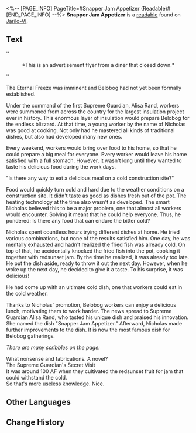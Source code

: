 <%-- [PAGE_INFO]
PageTitle=#Snapper Jam Appetizer (Readable)#
[END_PAGE_INFO] --%>
{{Readable Infobox
|id           = 025
|partIds      = 190133
|title        = Snapper Jam Appetizer
|image        = Item Jarilo-VI Readable 2.png
|world        = Jarilo-VI
|parts        = 1
|author       = <!--to be added-->
|description  = A story about food from a restaurant flier. Possibly some sort of performance art.
|part1        = Snapper Jam Appetizer
|source1      = {{cx|Source missing}}
|characters   = 
|factions     = 
}}
'''Snapper Jam Appetizer''' is a [[readable]] found on [[Jarilo-VI]].
<!--
==Location==
{{Map Embed|<map name>|<marker id>}}
-->
==Text==
''<div align="center">*This is an advertisement flyer from a diner that closed down.*</div>''

{{Size|+18|<div align="center">The Legend of ''Snapper Jam Appetizer''</div>}}

The Eternal Freeze was imminent and Belobog had not yet been formally established.

Under the command of the first Supreme Guardian, Alisa Rand, workers were summoned from across the country for the largest insulation project ever in history. This enormous layer of insulation would prepare Belobog for the endless blizzard. At that time, a young worker by the name of Nicholas was good at cooking. Not only had he mastered all kinds of traditional dishes, but also had developed many new ones.

Every weekend, workers would bring over food to his home, so that he could prepare a big meal for everyone. Every worker would leave his home satisfied with a full stomach. However, it wasn't long until they wanted to taste his delicious food during the work days.

"Is there any way to eat a delicious meal on a cold construction site?"

Food would quickly turn cold and hard due to the weather conditions on a construction site. It didn't taste as good as dishes fresh out of the pot. The heating technology at the time also wasn't as developed. The smart Nicholas believed this to be a major problem, one that almost all workers would encounter. Solving it meant that he could help everyone. Thus, he pondered: Is there any food that can endure the bitter cold?

Nicholas spent countless hours trying different dishes at home. He tried various combinations, but none of the results satisfied him. One day, he was mentally exhausted and hadn't realized the fried fish was already cold. On top of that, he accidentally knocked the fried fish into the pot, cooking it together with redsunset jam. By the time he realized, it was already too late. He put the dish aside, ready to throw it out the next day. However, when he woke up the next day, he decided to give it a taste. To his surprise, it was delicious!

He had come up with an ultimate cold dish, one that workers could eat in the cold weather.

Thanks to Nicholas' promotion, Belobog workers can enjoy a delicious lunch, motivating them to work harder. The news spread to Supreme Guardian Alisa Rand, who tasted his unique dish and praised his innovation. She named the dish "Snapper Jam Appetizer." Afterward, Nicholas made further improvements to the dish. It is now the most famous dish for Belobog gatherings.

''There are many scribbles on the page:''

What nonsense and fabrications. A novel?<br />The Supreme Guardian's Secret Visit<br />It was around 100 AF when they cultivated the redsunset fruit for jam that could withstand the cold.<br />So that's more useless knowledge. Nice.

<!--
==Trivia==
* 
-->
==Other Languages==
{{Other Languages
|en   = Snapper Jam Appetizer
|zhs  = 冷吃夕红鱼
|zht  = 冷吃夕紅魚
|ja   = 冷製夕紅魚
|ko   = 석홍잼 생선 전채
|es   = Pescado frito con mermelada
|fr   = Amuse-bouche à la confiture de vivaneau
|ru   = Холодная рыба в варенье
|th   = Snapper Jam Appetizer
|vi   = Khai Vị Cá Hồng
|de   = Lachs mit Abendröte-Marmelade
|id   = Snapper Jam Appetizer
|pt   = Aperitivo de Geleia de Pargo
}}

==Change History==
{{Change History|1.0}}